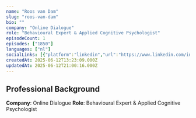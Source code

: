 ```yaml
---
name: "Roos van Dam"
slug: "roos-van-dam"
bio: ""
company: "Online Dialogue"
role: "Behavioural Expert & Applied Cognitive Psychologist"
episodeCount: 1
episodes: ["1850"]
languages: ["nl"]
socialLinks: [{"platform":"linkedin","url":"https://www.linkedin.com/in/roos-van-dam/"}]
createdAt: 2025-06-12T13:23:09.000Z
updatedAt: 2025-06-12T21:00:16.000Z
---
```


## Professional Background

**Company**: Online Dialogue
**Role**: Behavioural Expert & Applied Cognitive Psychologist
